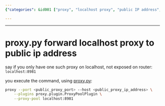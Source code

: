 ```yaml
---
{"categories": &id001 ["proxy", "localhost proxy", "public IP address", "router settings", "port forwarding", "ProxyPoolPlugin", "exposing localhost"], "category": "Networking", "date": "2023-02-13 06:51:19", "description": "This article provides instructions on utilizing proxy.py to establish a localhost proxy that redirects traffic to a publicly accessible IP address, enabling users to expose their sole localhost proxy without modifying router configurations. The process involves specifying the public proxy's port and IP address, incorporating the ProxyPoolPlugin plugin, and supplying the necessary localhost:8981 proxy pool information.", "tags": *id001, "title": "proxy.py forward localhost proxy to public ip address"}

---
```


------

# proxy.py forward localhost proxy to public ip address

say if you only have one such proxy on localhost, not exposed on router: `localhost:8981`

you execute the command, using [proxy.py](https://pypi.org/project/proxy.py/):

```bash
proxy --port <public_proxy_port> --host <public_proxy_ip_address> \
    --plugins proxy.plugin.ProxyPoolPlugin \
    --proxy-pool localhost:8981
```

